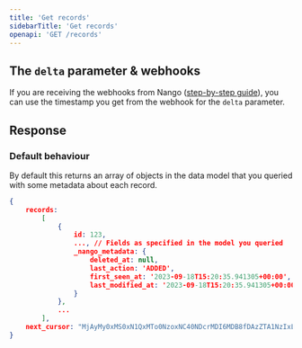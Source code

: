 ```yaml
---
title: 'Get records'
sidebarTitle: 'Get records'
openapi: 'GET /records'
---
```


## The `delta` parameter & webhooks

If you are receiving the webhooks from Nango ([step-by-step guide](/integrate/guides/receive-webhooks-from-nango)), you can use the timestamp you get from the webhook for the `delta` parameter.

## Response

### Default behaviour
By default this returns an array of objects in the data model that you queried with some metadata about each record.

```json
{ 
    records: 
        [
            {
                id: 123,
                ..., // Fields as specified in the model you queried
                _nango_metadata: {
                    deleted_at: null,
                    last_action: 'ADDED',
                    first_seen_at: '2023-09-18T15:20:35.941305+00:00',
                    last_modified_at: '2023-09-18T15:20:35.941305+00:00'
                }
            },
            ...
        ],
    next_cursor: "MjAyMy0xMS0xN1QxMTo0NzoxNC40NDcrMDI6MDB8fDAzZTA1NzIxLWNiZmQtNGYxNS1iYTNhLWFlNjM2Y2MwNmEw=="
}
```

